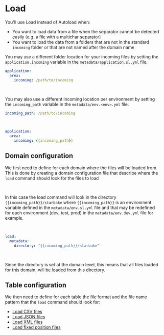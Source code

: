 # Load

You'll use Load instead of Autoload when:
- You want to load data from a file when the separator cannot be detected easily (e.g. a file with a multichar separator)
- You want to load the data from a folders that are not in the standard `incoming` folder or that are not named after the domain name

You may use a different folder location for your incoming files by setting the `application.incoming`  variable in the `metadata/application.sl.yml` file.
<br/>



```yaml title="metadata/application.sl.yml"
application:
  area:
    incoming: /path/to/incoming
```
<br/>

You may also use a different incoming location per environment by setting the `incoming_path` variable in the `metadata/env.<env>.yml` file.

```yaml title="metadata/env.<env>.yml"
incoming_path: /path/to/incoming
```
<br/>

```yaml title="metadata/application.sl.yml"
application:
  area:
    incoming: {{incoming_path}}
```




## Domain configuration

We first need to define for each domain where the files will be loaded from.
This is done by creating a domain configuration file that describe where the `load` command should look for the files to load

<br/>

In this case the load command will look in the directory `{{incoming_path}}/starbake` where `{{incoming_path}}` is an environment variable
defined in the `metadata/env.sl.yml` file and that may be redefined for each environment (dev, test, prod) in the `metadata/env.dev.yml` file for example.

<br/>

```yaml title="metadata/load/<domain>/_config.sl.yml"
load:
  metadata:
    directory: "{{incoming_path}}/starbake"
```
<br/>

Since the directory is set at the domain level, this means that all files loaded for this domain, will be loaded from this directory.

## Table configuration

We then need to define for each table the file format and the file name pattern that the `load` command should look for:
- [Load CSV files](csv)
- [Load JSON files](json)
- [Load XML files](xml)
- [Load fixed position files](position)


